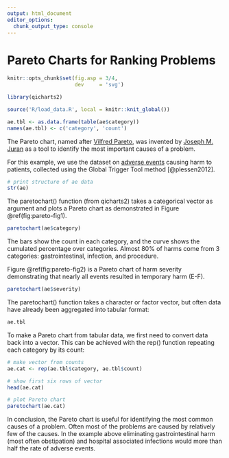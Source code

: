 ```yaml
---
output: html_document
editor_options: 
  chunk_output_type: console
---
```

# Pareto Charts for Ranking Problems

```r
knitr::opts_chunk$set(fig.asp = 3/4,
                      dev     = 'svg')

library(qicharts2)

source('R/load_data.R', local = knitr::knit_global())

ae.tbl <- as.data.frame(table(ae$category))
names(ae.tbl) <- c('category', 'count')
```

The Pareto chart, named after [Vilfred Pareto](https://en.wikipedia.org/wiki/Vilfredo_Pareto), was invented by [Joseph M. Juran](https://en.wikipedia.org/wiki/Joseph_M._Juran) as a tool to identify the most important causes of a problem.

For this example, we use the dataset on [adverse events](#adverse-events) causing harm to patients, collected using the Global Trigger Tool method [@plessen2012].

```r
# print structure of ae data
str(ae)
```

The paretochart() function (from qicharts2) takes a categorical vector as argument and plots a Pareto chart as demonstrated in Figure \@ref(fig:pareto-fig1).

```r
paretochart(ae$category)
```

The bars show the count in each category, and the curve shows the cumulated percentage over categories. Almost 80% of harms come from 3 categories: gastrointestinal, infection, and procedure.

Figure \@ref(fig:pareto-fig2) is a Pareto chart of harm severity demonstrating that nearly all events resulted in temporary harm (E-F).

```r
paretochart(ae$severity)
```

The paretochart() function takes a character or factor vector, but often data have already been aggregated into tabular format:

```r
ae.tbl
```

To make a Pareto chart from tabular data, we first need to convert data back into a vector. This can be achieved with the rep() function repeating each category by its count:

```r
# make vector from counts
ae.cat <- rep(ae.tbl$category, ae.tbl$count)

# show first six rows of vector
head(ae.cat)

# plot Pareto chart
paretochart(ae.cat)
```

In conclusion, the Pareto chart is useful for identifying the most common causes of a problem. Often most of the problems are caused by relatively few of the causes. In the example above eliminating gastrointestinal harm (most often obstipation) and hospital associated infections would more than half the rate of adverse events.
